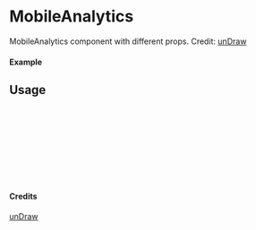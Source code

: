 
<Meta of={MobileAnalytics} title="unDraw/MobileAnalytics" />

# MobileAnalytics

MobileAnalytics component with different props.
Credit: [unDraw](https://undraw.co/illustrations)

#### Example

<Canvas of={MobileAnalytics.Primary} />

## Usage

```ts
import { MobileAnalytics } from "yadl-ui";

const Example = () => {
  return (
      <MobileAnalytics />
  );
};

export default Example;
```

#### Credits
[unDraw](https://undraw.co/illustrations)
